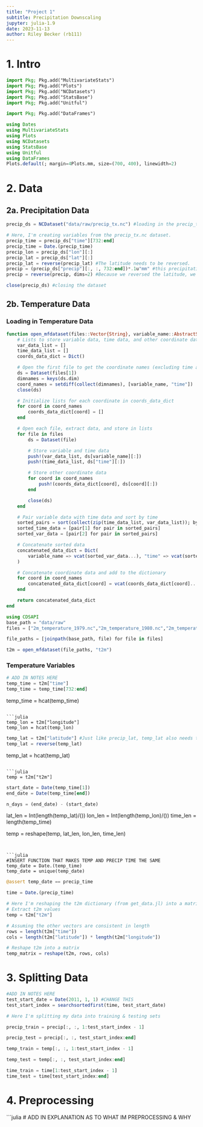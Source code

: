 ```yaml
---
title: "Project 1"
subtitle: Precipitation Downscaling
jupyter: julia-1.9
date: 2023-11-13
author: Riley Becker (rb111)
---
```


# 1. Intro
```julia
import Pkg; Pkg.add("MultivariateStats")
import Pkg; Pkg.add("Plots")
import Pkg; Pkg.add("NCDatasets")
import Pkg; Pkg.add("StatsBase")
import Pkg; Pkg.add("Unitful")
```
```julia
import Pkg; Pkg.add("DataFrames")
```
```julia
using Dates
using MultivariateStats
using Plots
using NCDatasets
using StatsBase
using Unitful
using DataFrames
Plots.default(; margin=4Plots.mm, size=(700, 400), linewidth=2)
```

# 2. Data
## 2a. Precipitation Data
```julia
precip_ds = NCDataset("data/raw/precip_tx.nc") #loading in the precip_tx.nc dataset
```
```julia
# Here, I'm creating variables from the precip_tx.nc dataset.
precip_time = precip_ds["time"][732:end]
precip_time = Date.(precip_time)
precip_lon = precip_ds["lon"][:]
precip_lat = precip_ds["lat"][:]
precip_lat = reverse(precip_lat) #The latitude needs to be reversed.
precip = (precip_ds["precip"][:, :, 732:end])*.1u"mm" #this precipitation data is in millimeters, so I'm adding in units.
precip = reverse(precip, dims=2) #Because we reversed the latitude, we need to do the same in the second dimension of the precipitation data.
```
```julia
close(precip_ds) #closing the dataset
```

## 2b. Temperature Data
### Loading in Temperature Data
```julia
function open_mfdataset(files::Vector{String}, variable_name::AbstractString)
    # Lists to store variable data, time data, and other coordinate data
    var_data_list = []
    time_data_list = []
    coords_data_dict = Dict()

    # Open the first file to get the coordinate names (excluding time and the main variable)
    ds = Dataset(files[1])
    dimnames = keys(ds.dim)
    coord_names = setdiff(collect(dimnames), [variable_name, "time"])
    close(ds)

    # Initialize lists for each coordinate in coords_data_dict
    for coord in coord_names
        coords_data_dict[coord] = []
    end

    # Open each file, extract data, and store in lists
    for file in files
        ds = Dataset(file)

        # Store variable and time data
        push!(var_data_list, ds[variable_name][:])
        push!(time_data_list, ds["time"][:])

        # Store other coordinate data
        for coord in coord_names
            push!(coords_data_dict[coord], ds[coord][:])
        end

        close(ds)
    end

    # Pair variable data with time data and sort by time
    sorted_pairs = sort(collect(zip(time_data_list, var_data_list)); by=x -> x[1])
    sorted_time_data = [pair[1] for pair in sorted_pairs]
    sorted_var_data = [pair[2] for pair in sorted_pairs]

    # Concatenate sorted data
    concatenated_data_dict = Dict(
        variable_name => vcat(sorted_var_data...), "time" => vcat(sorted_time_data...)
    )

    # Concatenate coordinate data and add to the dictionary
    for coord in coord_names
        concatenated_data_dict[coord] = vcat(coords_data_dict[coord]...)
    end

    return concatenated_data_dict
end
```
```julia
using CDSAPI
base_path = "data/raw"
files = ["2m_temperature_1979.nc","2m_temperature_1980.nc","2m_temperature_1981.nc","2m_temperature_1982.nc","2m_temperature_1983.nc","2m_temperature_1984.nc", "2m_temperature_1985.nc","2m_temperature_1986.nc", "2m_temperature_1987.nc", "2m_temperature_1988.nc", "2m_temperature_1989.nc", "2m_temperature_1990.nc", "2m_temperature_1991.nc", "2m_temperature_1992.nc","2m_temperature_1993.nc","2m_temperature_1994.nc","2m_temperature_1995.nc","2m_temperature_1996.nc","2m_temperature_1997.nc","2m_temperature_1998.nc","2m_temperature_1999.nc","2m_temperature_2000.nc","2m_temperature_2001.nc","2m_temperature_2002.nc","2m_temperature_2003.nc","2m_temperature_2004.nc","2m_temperature_2005.nc","2m_temperature_2006.nc","2m_temperature_2007.nc","2m_temperature_2008.nc","2m_temperature_2009.nc","2m_temperature_2010.nc","2m_temperature_2011.nc","2m_temperature_2012.nc","2m_temperature_2013.nc","2m_temperature_2014.nc","2m_temperature_2015.nc","2m_temperature_2016.nc","2m_temperature_2017.nc","2m_temperature_2018.nc","2m_temperature_2019.nc","2m_temperature_2020.nc","2m_temperature_2021.nc","2m_temperature_2022.nc", "2m_temperature_2023.nc"]
```
```julia
file_paths = [joinpath(base_path, file) for file in files]
```
```julia
t2m = open_mfdataset(file_paths, "t2m")
```
### Temperature Variables
```julia
# ADD IN NOTES HERE
temp_time = t2m["time"]
temp_time = temp_time[732:end]
```
temp_time = hcat(temp_time)
```

```julia
temp_lon = t2m["longitude"]
temp_lon = hcat(temp_lon)
```

```julia
temp_lat = t2m["latitude"] #Just like precip_lat, temp_lat also needs to be reversed.
temp_lat = reverse(temp_lat)
```
temp_lat = hcat(temp_lat)
```

```julia
temp = t2m["t2m"]
```

```julia

start_date = Date(temp_time[1])
end_date = Date(temp_time[end])

n_days = (end_date) - (start_date)
```
lat_len = Int(length(temp_lat)/())
lon_len = Int(length(temp_lon)/())
time_len = length(temp_time)

temp = reshape(temp, lat_len, lon_len, time_len)
```


```julia
#INSERT FUNCTION THAT MAKES TEMP AND PRECIP TIME THE SAME
temp_date = Date.(temp_time)
temp_date = unique(temp_date)
```
```julia
@assert temp_date == precip_time
```
```julia
time = Date.(precip_time)
```
```julia
# Here I'm reshaping the t2m dictionary (from get_data.jl) into a matrix
# Extract t2m values
temp = t2m["t2m"]

# Assuming the other vectors are consistent in length
rows = length(t2m["time"])
cols = length(t2m["latitude"]) * length(t2m["longitude"])

# Reshape t2m into a matrix
temp_matrix = reshape(t2m, rows, cols)
```

# 3. Splitting Data
```julia
#ADD IN NOTES HERE
test_start_date = Date(2011, 1, 1) #CHANGE THIS
test_start_index = searchsortedfirst(time, test_start_date)
```
```julia
# Here I'm splitting my data into training & testing sets

precip_train = precip[:, :, 1:test_start_index - 1]

precip_test = precip[:, :, test_start_index:end]
```
```julia
temp_train = temp[:, :, 1:test_start_index - 1]

temp_test = temp[:, :, test_start_index:end]
```
```julia
time_train = time[1:test_start_index - 1]
time_test = time[test_start_index:end]
```

# 4. Preprocessing
```julia

# ADD IN EXPLANATION AS TO WHAT IM PREPROCESSING & WHY
